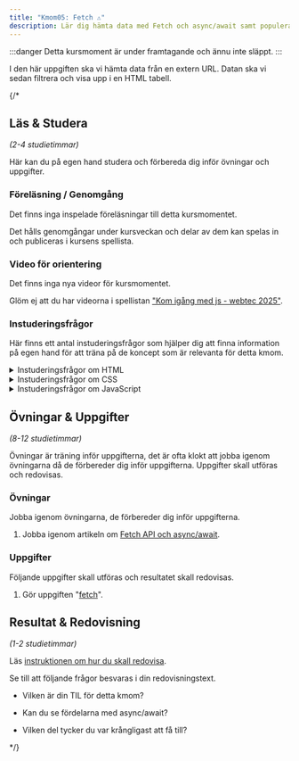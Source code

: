```yaml
---
title: "Kmom05: Fetch ⚠️"
description: Lär dig hämta data med Fetch och async/await samt populera tabeller.
---
```


:::danger
Detta kursmoment är under framtagande och ännu inte släppt.
:::

I den här uppgiften ska vi hämta data från en extern URL. Datan ska vi sedan filtrera och visa upp i en HTML tabell.

{/*

## Läs & Studera

_(2-4 studietimmar)_

Här kan du på egen hand studera och förbereda dig inför övningar och uppgifter.




### Föreläsning / Genomgång

Det finns inga inspelade föreläsningar till detta kursmomentet.

Det hålls genomgångar under kursveckan och delar av dem kan spelas in och publiceras i kursens spellista.



### Video för orientering

Det finns inga nya videor för kursmomentet.

Glöm ej att du har videorna i spellistan ["Kom igång med js - webtec 2025"](https://www.youtube.com/watch?v=ZfK9H6555xo&list=PLKtP9l5q3ce-IVBzwNsm32_cxxscvpc-W).



### Instuderingsfrågor

Här finns ett antal instuderingsfrågor som hjälper dig att finna information på egen hand för att träna på de koncept som är relevanta för detta kmom.

<details>
<summary>Instuderingsfrågor om HTML</summary>

1. Vad är en tabell i HTML?

1. Vilka delar kan en tabell bestå av i HTML?

</details>

<details>
<summary>Instuderingsfrågor om CSS</summary>

1. Hur kan jag styla en tabell med CSS?

</details>

<details>
<summary>Instuderingsfrågor om JavaScript</summary>

1. Hur kan jag uppdatera en HTML tabell med JavaScript?

1. Vad är fetch i JavaScript?

1. Hur fungerar async await i JavaScript?

</details>



## Övningar & Uppgifter

_(8-12 studietimmar)_

Övningar är träning inför uppgifterna, det är ofta klokt att jobba igenom övningarna då de förbereder dig inför uppgifterna. Uppgifter skall utföras och redovisas.



### Övningar

Jobba igenom övningarna, de förbereder dig inför uppgifterna.

1. Jobba igenom artikeln om [Fetch API och async/await](/website/laromaterial/ovning/fetch/).




### Uppgifter

Följande uppgifter skall utföras och resultatet skall redovisas.

1. Gör uppgiften "[fetch](/website/laromaterial/uppgift/kmom05-fetch)".



## Resultat & Redovisning

_(1-2 studietimmar)_

Läs [instruktionen om hur du skall redovisa]().

Se till att följande frågor besvaras i din redovisningstext.

* Vilken är din TIL för detta kmom?

* Kan du se fördelarna med async/await?

* Vilken del tycker du var krångligast att få till?

*/}
